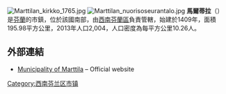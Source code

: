 [[File:Marttilan_kirkko_1765.jpg|thumb]]
[[File:Marttilan_nuorisoseurantalo.jpg|thumb]]
'''馬爾蒂拉'''（{{lang-fi|Marttila}}）是[[芬蘭|芬蘭]]的市鎮，位於該國南部，由[[西南芬蘭區|西南芬蘭區]]負責管轄，始建於1409年，面積195.98平方公里，2013年人口2,004，人口密度為每平方公里10.26人。

==外部連結==
{{commonscat|Marttila}}
*[http://www.marttila.fi/ Municipality of Marttila] – Official website {{fi icon}}

{{Finland-geo-stub}}
[[Category:西南芬兰区市镇|Category:西南芬兰区市镇]]